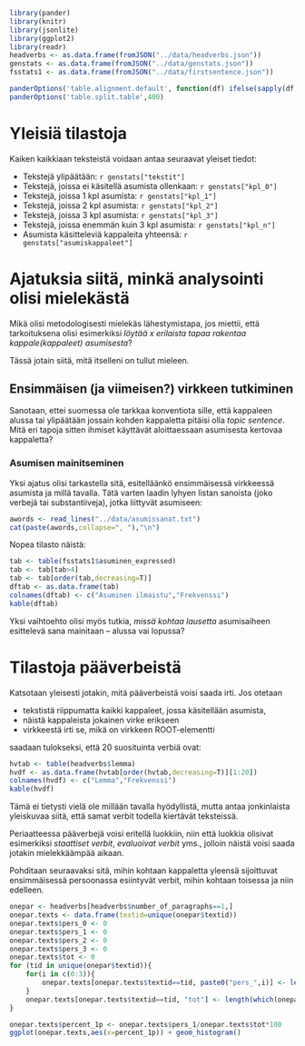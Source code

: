 
```r
library(pander)
library(knitr)
library(jsonlite)
library(ggplot2)
library(readr)
headverbs <- as.data.frame(fromJSON("../data/headverbs.json"))
genstats <- as.data.frame(fromJSON("../data/genstats.json"))
fsstats1 <- as.data.frame(fromJSON("../data/firstsentence.json"))

panderOptions('table.alignment.default', function(df) ifelse(sapply(df, is.numeric), 'right', 'left'))
panderOptions('table.split.table',400)

```

# Yleisiä tilastoja

Kaiken kaikkiaan teksteistä voidaan antaa seuraavat yleiset tiedot:

* Tekstejä ylipäätään: `r genstats["tekstit"]`
* Tekstejä, joissa ei käsitellä asumista  ollenkaan: `r genstats["kpl_0"]`
* Tekstejä, joissa 1 kpl asumista: `r genstats["kpl_1"]`
* Tekstejä, joissa 2 kpl asumista: `r genstats["kpl_2"]`
* Tekstejä, joissa 3 kpl asumista: `r genstats["kpl_3"]`
* Tekstejä, joissa enemmän kuin 3 kpl asumista: `r genstats["kpl_n"]`
* Asumista käsitteleviä kappaleita yhteensä: `r genstats["asumiskappaleet"]`

# Ajatuksia siitä, minkä analysointi olisi mielekästä

Mikä olisi metodologisesti mielekäs lähestymistapa, jos miettii, että
tarkoituksena olisi esimerkiksi *löytää x erilaista tapaa rakentaa
kappale(kappaleet) asumisesta*?

Tässä jotain siitä, mitä itselleni on tullut mieleen.


## Ensimmäisen (ja viimeisen?) virkkeen tutkiminen

Sanotaan, ettei suomessa ole tarkkaa konventiota sille, että kappaleen alussa 
tai ylipäätään jossain kohden kappaletta pitäisi olla *topic sentence*.
Mitä eri tapoja sitten ihmiset käyttävät aloittaessaan asumisesta kertovaa kappaletta?

###  Asumisen mainitseminen

Yksi ajatus olisi tarkastella sitä, esitelläänkö ensimmäisessä virkkeessä asumista ja millä tavalla.
Tätä  varten laadin lyhyen listan sanoista (joko verbejä tai substantiiveja), jotka liittyvät asumiseen:

```r

awords <- read_lines("../data/asumissanat.txt")
cat(paste(awords,collapse=", "),"\n")

```

Nopea tilasto näistä:

```r

tab <- table(fsstats1$asuminen_expressed)
tab <- tab[tab>4]
tab <- tab[order(tab,decreasing=T)]
dftab <- as.data.frame(tab)
colnames(dftab) <- c("Asuminen ilmaistu","Frekvenssi")
kable(dftab)

```

Yksi vaihtoehto olisi myös tutkia, *missä kohtaa lausetta* asumisaiheen
esittelevä sana mainitaan -- alussa vai lopussa?



# Tilastoja pääverbeistä


Katsotaan yleisesti jotakin, mitä pääverbeistä voisi saada irti.
Jos otetaan

* tekstistä riippumatta kaikki kappaleet, jossa käsitellään asumista, 
* näistä kappaleista jokainen virke erikseen
* virkkeestä irti se, mikä on virkkeen ROOT-elementti

saadaan tulokseksi, että 20 suosituinta verbiä ovat:

```r

hvtab <- table(headverbs$lemma)
hvdf <- as.data.frame(hvtab[order(hvtab,decreasing=T)][1:20])
colnames(hvdf) <- c("Lemma","Frekvenssi")
kable(hvdf)

```

Tämä ei tietysti vielä ole millään tavalla hyödyllistä, mutta antaa
jonkinlaista yleiskuvaa siitä, että samat verbit todella kiertävät teksteissä.

Periaatteessa pääverbejä voisi eritellä luokkiin, niin että luokkia olisivat 
esimerkiksi *staattiset verbit*, *evaluoivat verbit* yms., jolloin näistä voisi 
saada jotakin mielekkäämpää aikaan.


Pohditaan seuraavaksi sitä, mihin kohtaan kappaletta yleensä sijoittuvat 
ensimmäisessä persoonassa esiintyvät verbit, mihin kohtaan toisessa ja niin edelleen.


```r

onepar <- headverbs[headverbs$number_of_paragraphs==1,]
onepar.texts <- data.frame(textid=unique(onepar$textid))
onepar.texts$pers_0 <- 0
onepar.texts$pers_1 <- 0
onepar.texts$pers_2 <- 0
onepar.texts$pers_3 <- 0
onepar.texts$tot <- 0
for (tid in unique(onepar$textid)){
    for(i in c(0:3)){
        onepar.texts[onepar.texts$textid==tid, paste0("pers_",i)] <- length(which(onepar$textid==tid&onepar$pers==i))
    }
    onepar.texts[onepar.texts$textid==tid, "tot"] <- length(which(onepar$textid==tid))
}

onepar.texts$percent_1p <- onepar.texts$pers_1/onepar.texts$tot*100
ggplot(onepar.texts,aes(x=percent_1p)) + geom_histogram()

```

